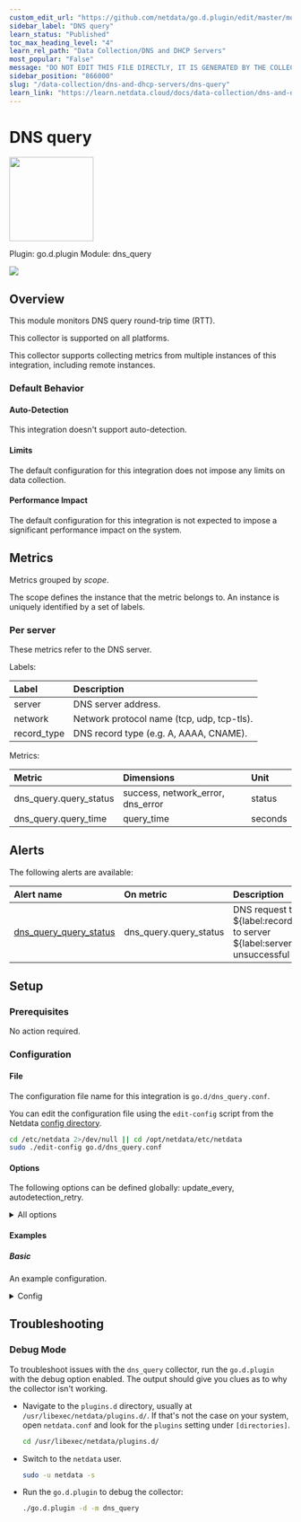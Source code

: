 ```yaml
---
custom_edit_url: "https://github.com/netdata/go.d.plugin/edit/master/modules/dnsquery/metadata.yaml"
sidebar_label: "DNS query"
learn_status: "Published"
toc_max_heading_level: "4"
learn_rel_path: "Data Collection/DNS and DHCP Servers"
most_popular: "False"
message: "DO NOT EDIT THIS FILE DIRECTLY, IT IS GENERATED BY THE COLLECTOR'S metadata.yaml FILE"
sidebar_position: "866000"
slug: "/data-collection/dns-and-dhcp-servers/dns-query"
learn_link: "https://learn.netdata.cloud/docs/data-collection/dns-and-dhcp-servers/dns-query"
---
```



# DNS query


<img src="https://netdata.cloud/img/network-wired.svg" width="150"/>


Plugin: go.d.plugin
Module: dns_query

<img src="https://img.shields.io/badge/maintained%20by-Netdata-%2300ab44" />

## Overview

This module monitors DNS query round-trip time (RTT).




This collector is supported on all platforms.

This collector supports collecting metrics from multiple instances of this integration, including remote instances.


### Default Behavior

#### Auto-Detection

This integration doesn't support auto-detection.

#### Limits

The default configuration for this integration does not impose any limits on data collection.

#### Performance Impact

The default configuration for this integration is not expected to impose a significant performance impact on the system.


## Metrics

Metrics grouped by *scope*.

The scope defines the instance that the metric belongs to. An instance is uniquely identified by a set of labels.



### Per server

These metrics refer to the DNS server.

Labels:

| Label      | Description     |
|:-----------|:----------------|
| server | DNS server address. |
| network | Network protocol name (tcp, udp, tcp-tls). |
| record_type | DNS record type (e.g. A, AAAA, CNAME). |

Metrics:

| Metric | Dimensions | Unit |
|:------|:----------|:----|
| dns_query.query_status | success, network_error, dns_error | status |
| dns_query.query_time | query_time | seconds |



## Alerts


The following alerts are available:

| Alert name  | On metric | Description |
|:------------|:----------|:------------|
| [ dns_query_query_status ](https://github.com/netdata/netdata/blob/master/src/health/health.d/dns_query.conf) | dns_query.query_status | DNS request type ${label:record_type} to server ${label:server} is unsuccessful |


## Setup

### Prerequisites

No action required.

### Configuration

#### File

The configuration file name for this integration is `go.d/dns_query.conf`.


You can edit the configuration file using the `edit-config` script from the
Netdata [config directory](/docs/configuring/configuration#the-netdata-config-directory).

```bash
cd /etc/netdata 2>/dev/null || cd /opt/netdata/etc/netdata
sudo ./edit-config go.d/dns_query.conf
```
#### Options

The following options can be defined globally: update_every, autodetection_retry.


<details><summary>All options</summary>

| Name | Description | Default | Required |
|:----|:-----------|:-------|:--------:|
| update_every | Data collection frequency. | 1 | no |
| autodetection_retry | Recheck interval in seconds. Zero means no recheck will be scheduled. | 0 | no |
| domains | Domain or subdomains to query. The collector will choose a random domain from the list on every iteration. |  | yes |
| servers | Servers to query. |  | yes |
| port | DNS server port. | 53 | no |
| network | Network protocol name. Available options: udp, tcp, tcp-tls. | udp | no |
| record_types | Query record type. Available options: A, AAAA, CNAME, MX, NS, PTR, TXT, SOA, SPF, TXT, SRV. | A | no |
| timeout | Query read timeout. | 2 | no |

</details>

#### Examples

##### Basic

An example configuration.

<details><summary>Config</summary>

```yaml
jobs:
  - name: job1
    record_types:
      - A
      - AAAA
    domains:
      - google.com
      - github.com
      - reddit.com
    servers:
      - 8.8.8.8
      - 8.8.4.4

```
</details>



## Troubleshooting

### Debug Mode

To troubleshoot issues with the `dns_query` collector, run the `go.d.plugin` with the debug option enabled. The output
should give you clues as to why the collector isn't working.

- Navigate to the `plugins.d` directory, usually at `/usr/libexec/netdata/plugins.d/`. If that's not the case on
  your system, open `netdata.conf` and look for the `plugins` setting under `[directories]`.

  ```bash
  cd /usr/libexec/netdata/plugins.d/
  ```

- Switch to the `netdata` user.

  ```bash
  sudo -u netdata -s
  ```

- Run the `go.d.plugin` to debug the collector:

  ```bash
  ./go.d.plugin -d -m dns_query
  ```


